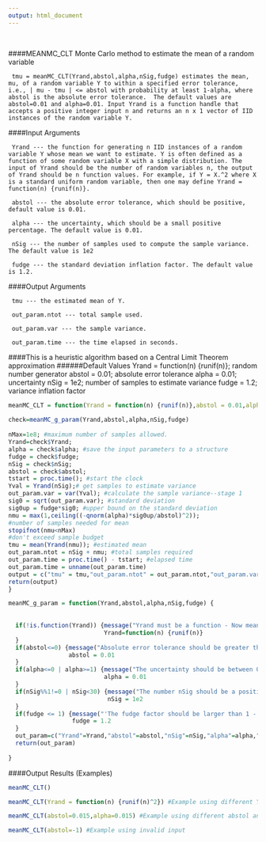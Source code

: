 ```yaml
---
output: html_document
---
```

\


####MEANMC_CLT Monte Carlo method to estimate the mean of a random variable

     tmu = meanMC_CLT(Yrand,abstol,alpha,nSig,fudge) estimates the mean, mu, of a random variable Y to within a specified error tolerance, i.e., | mu - tmu | <= abstol with probability at least 1-alpha, where abstol is the absolute error tolerance.  The default values are abstol=0.01 and alpha=0.01. Input Yrand is a function handle that accepts a positive integer input n and returns an n x 1 vector of IID instances of the random variable Y.

####Input Arguments

     Yrand --- the function for generating n IID instances of a random variable Y whose mean we want to estimate. Y is often defined as a function of some random variable X with a simple distribution. The input of Yrand should be the number of random variables n, the output of Yrand should be n function values. For example, if Y = X.^2 where X is a standard uniform random variable, then one may define Yrand = function(n) {runif(n)}.

     abstol --- the absolute error tolerance, which should be positive, default value is 0.01.

     alpha --- the uncertainty, which should be a small positive percentage. The default value is 0.01.

     nSig --- the number of samples used to compute the sample variance. The default value is 1e2

     fudge --- the standard deviation inflation factor. The default value is 1.2.

####Output Arguments

     tmu --- the estimated mean of Y.

     out_param.ntot --- total sample used.

     out_param.var --- the sample variance.

     out_param.time --- the time elapsed in seconds.


####This is a heuristic algorithm based on a Central Limit Theorem approximation
######Default Values
    Yrand = function(n) {runif(n)}; random number generator 
    abstol = 0.01; absolute error tolerance 
    alpha = 0.01; uncertainty 
    nSig = 1e2; number of samples to estimate variance 
    fudge = 1.2; variance inflation factor    

```r
meanMC_CLT = function(Yrand = function(n) {runif(n)},abstol = 0.01,alpha = 0.01,nSig = 1e2,fudge = 1.2) {
  
check=meanMC_g_param(Yrand,abstol,alpha,nSig,fudge) 
  
nMax=1e8; #maximum number of samples allowed.
Yrand=check$Yrand;
alpha = check$alpha; #save the input parameters to a structure
fudge = check$fudge;
nSig = check$nSig;
abstol = check$abstol;
tstart = proc.time(); #start the clock
Yval = Yrand(nSig);# get samples to estimate variance 
out_param.var = var(Yval); #calculate the sample variance--stage 1
sig0 = sqrt(out_param.var); #standard deviation
sig0up = fudge*sig0; #upper bound on the standard deviation
nmu = max(1,ceiling((-qnorm(alpha)*sig0up/abstol)^2)); 
#number of samples needed for mean
stopifnot(nmu<nMax) 
#don't exceed sample budget
tmu = mean(Yrand(nmu)); #estimated mean
out_param.ntot = nSig + nmu; #total samples required
out_param.time = proc.time() - tstart; #elapsed time
out_param.time = unname(out_param.time)
output = c("tmu" = tmu,"out_param.ntot" = out_param.ntot,"out_param.var" = out_param.var,"out_param.time" = out_param.time[3])
return(output)
}

meanMC_g_param = function(Yrand,abstol,alpha,nSig,fudge) {
  
  
  if(!is.function(Yrand)) {message("Yrand must be a function - Now meanMC_CLT is using default Yrand=function(n) {runif(n)}")
                           Yrand=function(n) {runif(n)}
  }
  if(abstol<=0) {message("Absolute error tolerance should be greater than 0 - Now meanMC_CLT is using default absolute error tolerance = 0.01.")
                 abstol = 0.01
  }
  if(alpha<=0 | alpha>=1) {message("The uncertainty should be between 0 and 1 - Now meanMC_CLT is using default value = 0.01.")
                           alpha = 0.01
  }
  if(nSig%%1!=0 | nSig<30) {message("The number nSig should be a positive integer at least 30 - Now meanMC_CLT is using default value = 1e2.")
                            nSig = 1e2
  }
  if(fudge <= 1) {message("'The fudge factor should be larger than 1 - Now meanMC_CLT is using default value = 1.2.")
                  fudge = 1.2
  }
  out_param=c("Yrand"=Yrand,"abstol"=abstol,"nSig"=nSig,"alpha"=alpha,"fudge"=fudge)
  return(out_param)                      
  
}

```

####Output Results (Examples)

```r
meanMC_CLT()

meanMC_CLT(Yrand = function(n) {runif(n)^2}) #Example using different Yrand

meanMC_CLT(abstol=0.015,alpha=0.015) #Example using different abstol and alpha

meanMC_CLT(abstol=-1) #Example using invalid input


```

